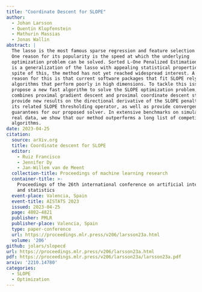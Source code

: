 ```yaml
---
title: "Coordinate Descent for SLOPE"
author:
  - Johan Larsson
  - Quentin Klopfenstein
  - Mathurin Massias
  - Jonas Wallin
abstract: |
  The lasso is the most famous sparse regression and feature selection method.
  One reason for its popularity is the speed at which the underlying
  optimization problem can be solved. Sorted L-One Penalized Estimation (SLOPE)
  is a generalization of the lasso with appealing statistical properties. In
  spite of this, the method has not yet reached widespread interest. A major
  reason for this is that current software packages that fit SLOPE rely on
  algorithms that perform poorly in high dimensions. To tackle this issue, we
  propose a new fast algorithm to solve the SLOPE optimization problem, which
  combines proximal gradient descent and proximal coordinate descent steps. We
  provide new results on the directional derivative of the SLOPE penalty and
  its related SLOPE thresholding operator, as well as provide convergence
  guarantees for our proposed solver. In extensive benchmarks on simulated and
  real data, we show that our method outperforms a long list of competing
  algorithms.
date: 2023-04-25
citation:
  source: arXiv.org
  title: Coordinate descent for SLOPE
  editor:
    - Ruiz Francisco
    - Jennifer Dy
    - Jan-Willem van de Meent
  collection-title: Proceedings of machine learning research
  container-title: >-
    Proceedings of the 26th international conference on artificial intelligence
    and statistics
  event-place: Valencia, Spain
  event-title: AISTATS 2023
  issued: 2023-04-25
  page: 4802–4821
  publisher: PMLR
  publisher-place: Valencia, Spain
  type: paper-conference
  url: https://proceedings.mlr.press/v206/larsson23a.html
  volume: '206'
github: jolars/slopecd
url: https://proceedings.mlr.press/v206/larsson23a.html
pdf: https://proceedings.mlr.press/v206/larsson23a/larsson23a.pdf
arxiv: '2210.14780'
categories:
  - SLOPE
  - Optimization
---
```


